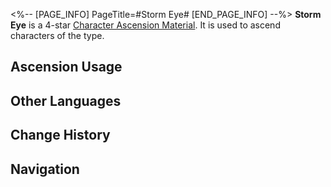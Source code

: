 <%-- [PAGE_INFO]
PageTitle=#Storm Eye#
[END_PAGE_INFO] --%>
{{Item Infobox
|id          = 110405
|image       = Item Storm Eye.png{{subst:void|<!--$UPLOAD:<<SpriteOutput/ItemFigures/110405.png>-<Item Storm Eye.png>-<Item Icons>>-->}}
|type        = Character Ascension Material
|invCategory = Upgrade Materials
|rarity      = 4
|effect      = 
|description = Arrows belonged to a Stormbringer. Can be used for the Ascension of Wind characters.
|source1     = [[Stagnant Shadow: Rivet Town]]
|source2     = [[Stagnant Shadow (Rivet Town)]]
|source3     = [[Omni-Synthesizer]] &mdash; Material Exchange
}}
{{Description|Used to belong to a certain Fragmentum monster modeled after a certain kind of Voidrangers. An arrowhead can be barely seen buried in the center of the vortex.<br /><br />''"Those who perish in the Fragmentum shall rise again where they met their demise."''}}
'''Storm Eye''' is a 4-star [[Character Ascension Material]]. It is used to ascend characters of the {{Color|Wind|link=1}} type.

==Ascension Usage==
{{Ascension Usage}}

==Other Languages==
{{Other Languages
|en   = Storm Eye
|zhs  = 暴风之眼
|zht  = 暴風之眼
|ja   = 暴風の眼
|ko   = 폭풍의 눈
|es   = Ojo del vendaval
|fr   = Œil de la tempête
|ru   = Глаз бури
|th   = Storm Eye
|vi   = Mắt Bão Gió
|de   = Sturmauge
|id   = Storm Eye
|pt   = Olho Tempestuoso
}}

==Change History==
{{Change History|1.0}}

==Navigation==
{{Upgrade Material Navbox}}